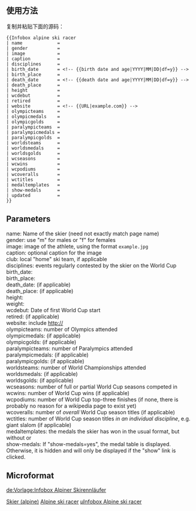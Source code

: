 {{Documentation subpage}}
<!-- PLEASE ADD CATEGORIES AND INTERWIKIS AT THE BOTTOM OF THIS PAGE -->

== 使用方法 ==
复制并粘贴下面的源码：

<pre style="overflow: auto">
{{Infobox alpine ski racer
| name             = 
| gender           = 
| image            = 
| caption          = 
| disciplines      = 
| birth_date       = <!-- {{birth date and age|YYYY|MM|DD|df=y}} -->
| birth_place      = 
| death_date       = <!-- {{death date and age|YYYY|MM|DD|df=y}} -->
| death_place      = 
| height           = 
| wcdebut          = 
| retired          = 
| website          = <!-- {{URL|example.com}} -->
| olympicteams     = 
| olympicmedals    = 
| olympicgolds     = 
| paralympicteams  = 
| paralympicmedals = 
| paralympicgolds  = 
| worldsteams      = 
| worldsmedals     = 
| worldsgolds      = 
| wcseasons        = 
| wcwins           = 
| wcpodiums        = 
| wcoveralls       = 
| wctitles         = 
| medaltemplates   = 
| show-medals      = 
| updated          = 
}}
</pre>

== Parameters ==

; name: Name of the skier (need not exactly match page name)
; gender: use "m" for males or "f" for females
; image: image of the athlete, using the format <code><nowiki>example.jpg</nowiki></code>
; caption: optional caption for the image
; club: local "home" ski team, if applicable
; disciplines: events regularly contested by the skier on the World Cup
; birth_date:
; birth_place:
; death_date: (if applicable)
; death_place: (if applicable)
; height:
; weight:
; wcdebut: Date of first World Cup start
; retired: (if applicable)
; website: include http://
; olympicteams: number of Olympics attended
; olympicmedals: (if applicable)
; olympicgolds: (if applicable)
; paralympicteams: number of Paralympics attended
; paralympicmedals: (if applicable)
; paralympicgolds: (if applicable)
; worldsteams: number of World Championships attended
; worldsmedals: (if applicable)
; worldsgolds: (if applicable)
; wcseasons: number of full or partial World Cup seasons competed in
; wcwins: number of World Cup wins (if applicable)
; wcpodiums: number of World Cup top-three finishes (if none, there is probably no reason for a wikipedia page to exist yet)
; wcoveralls: number of ''overall'' World Cup season titles (if applicable)
; wctitles: number of World Cup season titles ''in an individual discipline'', e.g. giant slalom (if applicable)
; medaltemplates: the medals the skier has won in the usual format, but without {{tl|MedalTop}} or {{tl|MedalBottom}}
; show-medals: If "show-medals=yes", the medal table is displayed. Otherwise, it is hidden and will only be displayed if the "show" link is clicked.

== Microformat == 
{{UF-hcard-person}}

<includeonly>
<!-- CATEGORIES AND INTERWIKIS HERE, THANKS -->
[[Category:体育人物信息框模板|Skier (alpine)]]
[[Category:Skiing infobox templates|Alpine ski racer]]
[[Category:FIS Alpine Ski World Cup|μInfobox Alpine ski racer]]

[[de:Vorlage:Infobox Alpiner Skirennläufer]]
</includeonly>